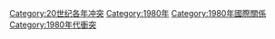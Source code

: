 {{cat topic in year| topic=衝突| year=1980}}

[[Category:20世纪各年冲突|Category:20世纪各年冲突]]
[[Category:1980年|Category:1980年]]
[[Category:1980年國際關係|Category:1980年國際關係]]
[[Category:1980年代衝突|Category:1980年代衝突]]